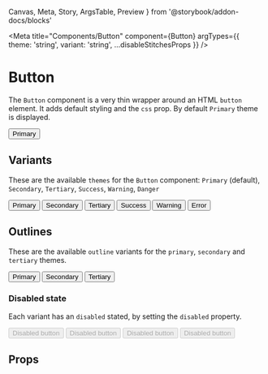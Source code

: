   Canvas,
  Meta,
  Story,
  ArgsTable,
  Preview
} from '@storybook/addon-docs/blocks'



<Meta
  title="Components/Button"
  component={Button}
  argTypes={{
    theme: 'string',
    variant: 'string',
    ...disableStitchesProps
  }}
/>

# Button

The `Button` component is a very thin wrapper around an HTML `button` element. It adds default styling and the `css` prop. By default `Primary` theme is displayed.

<Preview>
  <Story name="Basic">
    <Button css={{ mb: '$2' }}>Primary</Button>
  </Story>
</Preview>

## Variants

These are the available `themes` for the `Button` component: `Primary` (default), `Secondary`, `Tertiary`, `Success`, `Warning`, `Danger`

<Preview>
  <Story name="Themes">
    <Flex
      css={{
        flexDirection: 'row',
        justifyContent: 'space-between',
        flexWrap: 'wrap'
      }}
    >
      <Button css={{ mb: '$2' }}>Primary</Button>
      <Button css={{ mb: '$2' }} theme="secondary">
        Secondary
      </Button>
      <Button css={{ mb: '$2' }} theme="tertiary">
        Tertiary
      </Button>
      <Button css={{ mb: '$2' }} theme="success">
        Success
      </Button>
      <Button css={{ mb: '$2' }} theme="warning">
        Warning
      </Button>
      <Button css={{ mb: '$2' }} theme="danger">
        Error
      </Button>
    </Flex>
  </Story>
</Preview>

## Outlines

These are the available `outline` variants for the `primary`, `secondary` and `tertiary` themes.

<Preview>
  <Story name="Outline">
    <Flex
      css={{
        flexDirection: 'row',
        justifyContent: 'space-between',
        width: '500px'
      }}
    >
      <Button css={{ mb: '$2' }} variant="outline">
        Primary
      </Button>
      <Button css={{ mb: '$2' }} variant="outline" theme="secondary">
        Secondary
      </Button>
      <Button css={{ mb: '$2' }} variant="outline" theme="tertiary">
        Tertiary
      </Button>
    </Flex>
  </Story>
</Preview>

### Disabled state

Each variant has an `disabled` stated, by setting the `disabled` property.

<Preview>
  <Story name="Disabled">
    <Flex
      css={{
        flexDirection: 'row',
        justifyContent: 'space-between',
        flexWrap: 'wrap'
      }}
    >
      <Button css={{ mb: '$2' }} disabled>
        Disabled button
      </Button>
      <Button css={{ mb: '$2' }} variant="outline" disabled>
        Disabled button
      </Button>
      <Button css={{ mb: '$2' }} variant="outline" theme="secondary" disabled>
        Disabled button
      </Button>
      <Button css={{ mb: '$2' }} variant="outline" theme="tertiary" disabled>
        Disabled button
      </Button>
    </Flex>
  </Story>
</Preview>

## Props

<ArgsTable of={Button} />
